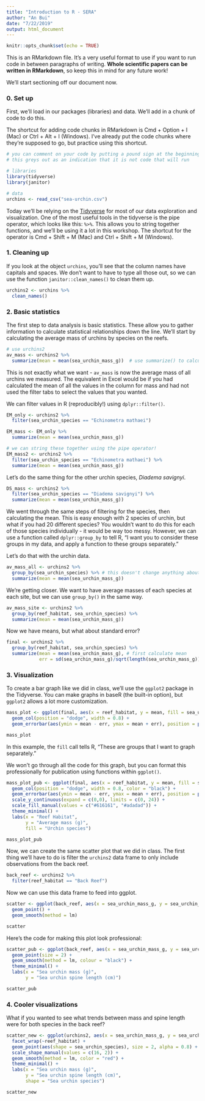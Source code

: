 ```yaml
---
title: "Introduction to R - SERA"
author: "An Bui"
date: "7/22/2019"
output: html_document
---
```


```r
knitr::opts_chunk$set(echo = TRUE)
```

This is an RMarkdown file. It's a very useful format to use if you want to run code in between paragraphs of writing. **Whole scientific papers can be written in RMarkdown**, so keep this in mind for any future work!

We'll start sectioning off our document now.

### 0. Set up

First, we'll load in our packages (libraries) and data. We'll add in a chunk of code to do this.

The shortcut for adding code chunks in RMarkdown is Cmd + Option + I (Mac) or Ctrl + Alt + I (Windows). I've already put the code chunks where they're supposed to go, but practice using this shortcut.

```r
# you can comment on your code by putting a pound sign at the beginning of the line
# this greys out as an indication that it is not code that will run

# libraries
library(tidyverse)
library(janitor)

# data
urchins <- read_csv("sea-urchin.csv")
```

Today we'll be relying on the [Tidyverse](https://www.tidyverse.org/) for most of our data exploration and visualization. One of the most useful tools in the tidyverse is the pipe operator, which looks like this: `%>%`. This allows you to string together functions, and we'll be using it a lot in this workshop. The shortcut for the operator is Cmd + Shift + M (Mac) and Ctrl + Shift + M (Windows).

### 1. Cleaning up

If you look at the object `urchins`, you'll see that the column names have capitals and spaces. We don't want to have to type all those out, so we can use the function `janitor::clean_names()` to clean them up.

```r
urchins2 <- urchins %>% 
  clean_names()
```

### 2. Basic statistics

The first step to data analysis is basic statistics. These allow you to gather information to calculate statistical relationships down the line. We'll start by calculating the average mass of urchins by species on the reefs.

```r
# use urchins2
av_mass <- urchins2 %>% 
  summarize(mean = mean(sea_urchin_mass_g))  # use summarize() to calculate the mean sea urchin mass
```

This is not exactly what we want - `av_mass` is now the average mass of all urchins we measured. The equivalent in Excel would be if you had calculated the mean of all the values in the column for mass and had not used the filter tabs to select the values that you wanted.

We can filter values in R (reproducibly!) using `dplyr::filter()`.

```r
EM_only <- urchins2 %>% 
  filter(sea_urchin_species == "Echinometra mathaei")

EM_mass <- EM_only %>% 
  summarize(mean = mean(sea_urchin_mass_g))

# we can string these together using the pipe operator!
EM_mass2 <- urchins2 %>% 
  filter(sea_urchin_species == "Echinometra mathaei") %>% 
  summarize(mean = mean(sea_urchin_mass_g))
```

Let's do the same thing for the other urchin species, _Diadema savignyi_. 
```r
DS_mass <- urchins2 %>% 
  filter(sea_urchin_species == "Diadema savignyi") %>% 
  summarize(mean = mean(sea_urchin_mass_g))
```

We went through the same steps of filtering for the species, then calculating the mean. This is easy enough with 2 species of urchin, but what if you had 20 different species? You wouldn't want to do this for each of those species individually - it would be way too messy. However, we can use a function called `dplyr::group_by` to tell R, "I want you to consider these groups in my data, and apply a function to these groups separately." 

Let's do that with the urchin data.

```r
av_mass_all <- urchins2 %>% 
  group_by(sea_urchin_species) %>% # this doesn't change anything about the data, but stores information about groups in R's brain
  summarize(mean = mean(sea_urchin_mass_g))
```

We're getting closer. We want to have average masses of each species at each site, but we can use `group_by()` in the same way.

```r
av_mass_site <- urchins2 %>% 
  group_by(reef_habitat, sea_urchin_species) %>% 
  summarize(mean = mean(sea_urchin_mass_g))
```

Now we have means, but what about standard error?

```r
final <- urchins2 %>% 
  group_by(reef_habitat, sea_urchin_species) %>% 
  summarize(mean = mean(sea_urchin_mass_g), # first calculate mean
            err = sd(sea_urchin_mass_g)/sqrt(length(sea_urchin_mass_g))) # then calculate standard error
```

### 3. Visualization

To create a bar graph like we did in class, we'll use the `ggplot2` package in the Tidyverse. You can make graphs in baseR (the built-in option), but `ggplot2` allows a lot more customization.

```r
mass_plot <- ggplot(final, aes(x = reef_habitat, y = mean, fill = sea_urchin_species)) +
  geom_col(position = "dodge", width = 0.8) +
  geom_errorbar(aes(ymin = mean - err, ymax = mean + err), position = position_dodge(0.8), width = 0.3)

mass_plot
```

In this example, the `fill` call tells R, "These are groups that I want to graph separately."

We won't go through all the code for this graph, but you can format this professionally for publication using functions within `ggplot()`.

```r
mass_plot_pub <- ggplot(final, aes(x = reef_habitat, y = mean, fill = sea_urchin_species)) +
  geom_col(position = "dodge", width = 0.8, color = "black") +
  geom_errorbar(aes(ymin = mean - err, ymax = mean + err), position = position_dodge(0.8), width = 0.3) +
  scale_y_continuous(expand = c(0,0), limits = c(0, 24)) +
  scale_fill_manual(values = c("#616161", "#adadad")) +
  theme_minimal() +
  labs(x = "Reef Habitat",
       y = "Average mass (g)", 
       fill = "Urchin species")

mass_plot_pub
```

Now, we can create the same scatter plot that we did in class. The first thing we'll have to do is filter the `urchins2` data frame to only include observations from the back reef.

```r
back_reef <- urchins2 %>% 
  filter(reef_habitat == "Back Reef")
```

Now we can use this data frame to feed into ggplot.

```r
scatter <- ggplot(back_reef, aes(x = sea_urchin_mass_g, y = sea_urchin_spine_length_cm)) +
  geom_point() +
  geom_smooth(method = lm)

scatter
```

Here's the code for making this plot look professional:

```r
scatter_pub <- ggplot(back_reef, aes(x = sea_urchin_mass_g, y = sea_urchin_spine_length_cm)) +
  geom_point(size = 2) +
  geom_smooth(method = lm, colour = "black") +
  theme_minimal() +
  labs(x = "Sea urchin mass (g)",
       y = "Sea urchin spine length (cm)")

scatter_pub
```

### 4. Cooler visualizations

What if you wanted to see what trends between mass and spine length were for both species in the back reef?

```r
scatter_new <- ggplot(urchins2, aes(x = sea_urchin_mass_g, y = sea_urchin_spine_length_cm, group = sea_urchin_species)) +
  facet_wrap(~reef_habitat) +
  geom_point(aes(shape = sea_urchin_species), size = 2, alpha = 0.8) +
  scale_shape_manual(values = c(16, 2)) +
  geom_smooth(method = lm, color = "red") +
  theme_minimal() +
  labs(x = "Sea urchin mass (g)", 
       y = "Sea urchin spine length (cm)",
       shape = "Sea urchin species")

scatter_new
```

